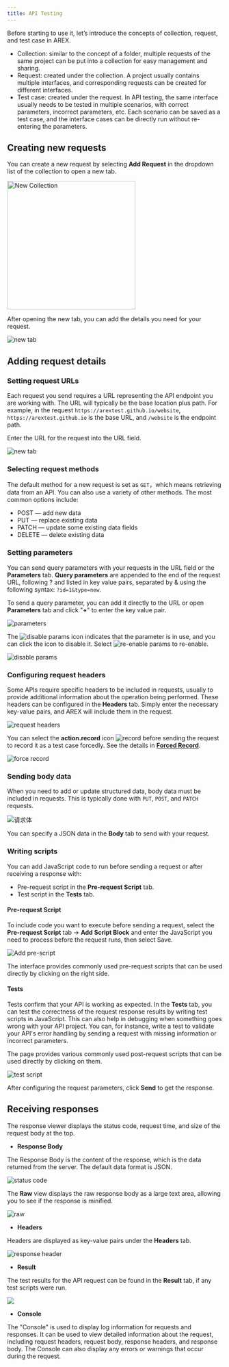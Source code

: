 ```yaml
---
title: API Testing
---
```


Before starting to use it, let’s introduce the concepts of collection, request, and test case in AREX.

- Collection: similar to the concept of a folder, multiple requests of the same project can be put into a collection for easy management and sharing.
- Request: created under the collection. A project usually contains multiple interfaces, and corresponding requests can be created for different interfaces.
- Test case: created under the request. In API testing, the same interface usually needs to be tested in multiple scenarios, with correct parameters, incorrect parameters, etc. Each scenario can be saved as a test case, and the interface cases can be directly run without re-entering the parameters.

## Creating new requests

You can create a new request by selecting **Add Request** in the dropdown list of the collection to open a new tab.

<img src="https://github.com/arextest/arex/assets/118187476/0a2e382e-8ed4-4243-a7a5-5dcfd0b5fb53" alt="New Collection" width="300" height="" />

After opening the new tab, you can add the details you need for your request.

![new tab](../resource/c2.request.png)

## Adding request details

### Setting request URLs

Each request you send requires a URL representing the API endpoint you are working with. The URL will typically be the base location plus path. For example, in the request `https://arextest.github.io/website`, `https://arextest.github.io` is the base URL, and `/website` is the endpoint path.

Enter the URL for the request into the URL field.

![new tab](../resource/c2.requestURL.png)

### Selecting request methods

The default method for a new request is set as `GET`，which means retrieving data from an API. You can also use a variety of other methods. The most common options include:

- POST — add new data
- PUT — replace existing data
- PATCH — update some existing data fields
- DELETE — delete existing data

### Setting parameters

You can send query parameters with your requests in the URL field or the **Parameters** tab. **Query parameters** are appended to the end of the request URL, following ? and listed in key value pairs, separated by & using the following syntax: `?id=1&type=new`.

To send a query parameter, you can add it directly to the URL or open **Parameters** tab and click "**+**" to enter the key value pair.

![parameters](../resource/c2.parameters.png)

The ![disable params](../resource/c2.save.png) icon indicates that the parameter is in use, and you can click the icon to disable it. Select ![re-enable params](../resource/c2.ban.png) to re-enable.

![disable params](../resource/c2.ban2.png)

### Configuring request headers

Some APIs require specific headers to be included in requests, usually to provide additional information about the operation being performed. These headers can be configured in the **Headers** tab. Simply enter the necessary key-value pairs, and AREX will include them in the request.

![request headers](../resource/c2.header.png)

You can select the **action.record** icon ![record](../resource/recordicon.png) before sending the request to record it as a test case forcedly. See the details in [**Forced Record**](../chapter2/Forced%20Record.md).

![force record](../resource/c1.force.record.png)

### Sending body data

When you need to add or update structured data, body data must be included in requests. This is typically done with `PUT`, `POST`, and `PATCH` requests.

![请求体](../resource/c2.body.png)

You can specify a JSON data in the **Body** tab to send with your request.

### Writing scripts

You can add JavaScript code to run before sending a request or after receiving a response with:

- Pre-request script in the **Pre-request Script** tab.
- Test script in the **Tests** tab.

#### Pre-request Script

To include code you want to execute before sending a request, select the **Pre-request Script** tab → **Add Script Block** and enter the JavaScript you need to process before the request runs, then select Save.

![Add pre-script](../resource/c2.add.pre.png)

The interface provides commonly used pre-request scripts that can be used directly by clicking on the right side.

#### Tests

Tests confirm that your API is working as expected. In the **Tests** tab, you can test the correctness of the request response results by writing test scripts in JavaScript. This can also help in debugging when something goes wrong with your API project. You can, for instance, write a test to validate your API's error handling by sending a request with missing information or incorrect parameters.

The page provides various commonly used post-request scripts that can be used directly by clicking on them.

![test script](../resource/c2.tests.png)

After configuring the request parameters, click **Send** to get the response.

## Receiving responses

The response viewer displays the status code, request time, and size of the request body at the top.

- **Response Body**

The Response Body is the content of the response, which is the data returned from the server. The default data format is JSON.

![status code](../resource/c2.response.png)

The **Raw** view displays the raw response body as a large text area, allowing you to see if the response is minified.

![raw](../resource/c2.raw.png)

- **Headers**

Headers are displayed as key-value pairs under the **Headers** tab. 

![response header](../resource/c2.response.header.png)

- **Result**

The test results for the API request can be found in the **Result** tab, if any test scripts were run.

![](../resource/c2.tests.result.png)

- **Console**

The "Console" is used to display log information for requests and responses. It can be used to view detailed information about the request, including request headers, request body, response headers, and response body. The Console can also display any errors or warnings that occur during the request.
